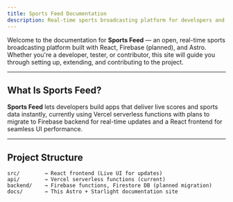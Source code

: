 ```yaml
---
title: Sports Feed Documentation
description: Real-time sports broadcasting platform for developers and contributors.
---
```


Welcome to the documentation for **Sports Feed** — an open, real-time sports broadcasting platform built with React, Firebase (planned), and Astro. Whether you're a developer, tester, or contributor, this site will guide you through setting up, extending, and contributing to the project.

---

## What Is Sports Feed?

**Sports Feed** lets developers build apps that deliver live scores and sports data instantly, currently using Vercel serverless functions with plans to migrate to Firebase backend for real-time updates and a React frontend for seamless UI performance.

---

## Project Structure

```plaintext
src/        → React frontend (Live UI for updates)
api/        → Vercel serverless functions (current)
backend/    → Firebase functions, Firestore DB (planned migration)
docs/       → This Astro + Starlight documentation site
```
